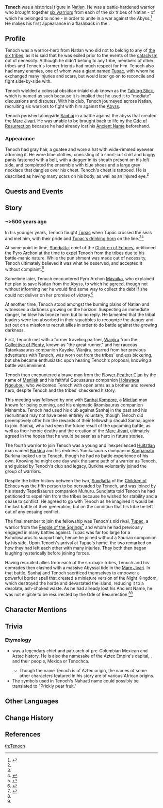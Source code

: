 {{Character Infobox
|type             = Quest NPC
|image            = NPC Tenoch.png
|realname         = <!-- Optional, if different from in-game name -->
|deceased         = Perished during the [[cataclysm]] 500 years ago
|element          = <!-- None shown or mentioned yet -->
|region           = Natlan
|title            = 

|ancestry         = <!-- Clan/family -->
|father           = 
|mother           = 
|spouse           = 
|sibling          = 
|child            = 
|relative         = 

|voiceEN          = 
|voiceCN          = 
|voiceJP          = 
|voiceKR          = 
}}
'''Tenoch''' was a historical figure in [[Natlan]]. He was a battle-hardened warrior who brought together [[Heroes of Natlan|six warriors]] from each of the six tribes of Natlan - of which he belonged to none - in order to unite in a war against the Abyss.<ref name="TS">{{Ref/Weapon|Talking Stick}}</ref> He makes his first appearance in a flashback in the {{Quest|Past and Future}}.

==Profile==
Tenoch was a warrior-hero from Natlan who did not to belong to any of [[Natlan/Culture#Tribes_of_Natlan|the six tribes]], as it is said that he was exiled prior to the events of the [[cataclysm]] out of necessity. Although he didn't belong to any tribe, members of other tribes and Tenoch's former friends had much respect for him. Tenoch also had many enemies, one of whom was a giant named [[Tupac]], with whom he exchanged many injuries and scars, but would later go on to reconcile and fight side-by-side with.

Tenoch wielded a colossal obsidian-inlaid club known as the [[Talking Stick]], which is named as such because it is implied that he used it to "mediate" discussions and disputes. With his club, Tenoch journeyed across Natlan, recruiting six warriors to fight with him against the [[Abyss]].

Tenoch perished alongside [[Sanhaj]] in a battle against the abyss that created the [[Mare Jivari]]. He was unable to be brought back to life by the [[Ode of Resurrection]] because he had already lost his {{Ancient Name|bearer=1}} [[Ancient Name]] beforehand.

===Appearance===
Tenoch had gray hair, a goatee and wore a hat with wide-rimmed eyewear adorning it. He wore blue clothes, consisting of a short-cut shirt and baggy pants fastened with a belt, with a dagger in its sheath present on his left side, and completed the ensemble with blue shoes and a large grey necklace that dangles over his chest. Tenoch's chest is tattooed. He is described as having many scars on his body, as well as an injured eye.<ref name="TS" />

==Quests and Events==
{{Quests and Events}}

==Story==
===~>500 years ago===
In his younger years, Tenoch fought [[Tupac]] when Tupac crossed the seas and met him, with their pride and [[Ash-Graven Drinking Horn|Tupac's drinking horn]] on the line.<ref name="TS" /><ref>{{Ref/Weapon|Ash-Graven Drinking Horn}}</ref>

At some point in time, [[Sundjatta]], chief of the [[Children of Echoes]], petitioned the Pyro Archon at the time to expel Tenoch from the tribes due to his battle-manic nature. While the punishment was made out of necessity, Tenoch ultimately believed it was what he deserved, and accepted it without complaint.<ref name="EoL">{{Ref/Quest|Echoes of Life}}</ref>

Sometime later, Tenoch encountered Pyro Archon [[Mavuika]], who explained her plan to save Natlan from the Abyss, to which he agreed, though not without informing her he would find some way to collect the debt if she could not deliver on her promise of victory.<ref>{{Ref/Quest|Past and Future}}</ref> 

At another time, Tenoch stood amongst the burning plains of Natlan and witnessed a darkness growing on the horizon. Suspecting an immediate danger, he blew his bronze horn but to no reply. He lamented that the tribal leaders were too absorbed in their squabbles to recognize the danger and set out on a mission to recruit allies in order to do battle against the growing darkness. 

First, Tenoch met with a former traveling partner, [[Wanjiru]] from the [[Collective of Plenty]], known as "the great runner," and her raucous Tatankasaurus companion Kayeke. Wanjiru, scarred from her previous adventures with Tenoch, was worn out from the tribes' endless bickering, but she became enthusiastic upon hearing Tenoch's proposal, knowing a battle was imminent. 

Tenoch then encountered a brave man from the [[Flower-Feather Clan]] by the name of [[Menilek]] and his faithful Qucusaurus companion [[Holawaqa Ngoubou]], who welcomed Tenoch with open arms as a brother and revered hero, despite Tenoch and the tribes' checkered history. 

This meeting was followed by one with [[Sanhaj|Sanhaj Kompore]], a [[Mictlan]] man known for being cunning, and his enigmatic Iktomisaurus companion Mahamba. Tenoch had used his club against Sanhaj in the past and his recruitment may not have been entirely voluntary, though Tenoch did preemptively offer him the rewards of their fellowship should Sanhaj agree to join. Sanhaj, who had seen the future result of the upcoming battle, as well as their heroic deaths and the creation of the [[Mare Jivari]], ultimately agreed in the hopes that he would be seen as a hero in future stories.

The fourth warrior to join Tenoch was a young and inexperienced [[Huitztlan]] man named [[Burkina]] and his reckless Yumkasaurus companion [[Kongamato]]. Burkina looked up to Tenoch, though he had no battle experience of his own. Knowing he might one day walk the same path of a warrior as Tenoch, and guided by Tenoch's club and legacy, Burkina voluntarily joined the group of warriors.

Despite the bitter history between the two, [[Sundjatta]] of the [[Children of Echoes]] was the fifth person to be persuaded by Tenoch, and was joined by his steady Tepetlisaurus companion Muhuru. Sundjatta told Tenoch he had petitioned to expel him from the tribes because he wished for stability and a cease to conflict. He agreed to go with Tenoch as he imagined it would be the last battle of their generation, but on the condition that his tribe be left out of any ensuing conflict.

The final member to join the fellowship was Tenoch's old rival, [[Tupac]], a warrior from the [[People of the Springs]]<ref>{{Ref/Quest|Into Eternal Night}}</ref> and whom he had previously engaged in many battles against. Tupac was far too large for a Koholosaurus to support him, hence he joined without a Saurian companion by his side. Upon Tenoch's arrival at Tupac's home, the two remarked on how they had left each other with many injuries. They both then began laughing hysterically before joining forces.

Having recruited allies from each of the six major tribes, Tenoch and his comrades then clashed with a massive Abyssal tide in the [[Mare Jivari]]. In that battle, Sanhaj and Tenoch sacrificed themselves to empower a powerful border spell that created a miniature version of the Night Kingdom, which destroyed the horde and devastated the island, reducing it to a desolate, ash-choked waste. As he had already lost his Ancient Name, he was not eligible to be resurrected by the Ode of Resurrection.<ref name="EoL"/><ref name="TS" />

==Character Mentions==
{{Character Mentions}}

==Trivia==
===Etymology===
* {{w|Tenoch}} was a legendary chief and patriarch of pre-Columbian Mexican and Aztec history. He is also the namesake of the Aztec Empire's capital, {{w|Tenochtitlan}}, and their people, Mexica or Tenochca.
** Though the name Tenoch is of Aztec origin, the names of some other characters featured in his story are of various African origins.
* The symbols used in Tenoch's Nahuatl name could possibly be translated to "Prickly pear fruit."

==Other Languages==
{{Other Languages|default_hidden=1
|en      = Tenoch
|zhs     = 特诺切
|zhs_rm  = Tènuòqiè
|zht     = 特諾切
|zht_rm  = Tènuòqiè
|ja      = テノッチ
|ja_rm   = Tenocchi
|ko      = 테노치
|es      = Ténoch
|fr      = Tenoch
|ru      = Теноч
|th      = Tenoch
|vi      = Tenoch
|de      = Tenoch
|id      = Tenoch
|pt      = Tenoch
|tr      = Tenoch
|it      = Tenoch
}}

==Change History==
{{Change History|5.0|introduced=4.0}}

==References==
{{Reflist}}

[[th:Tenoch]]